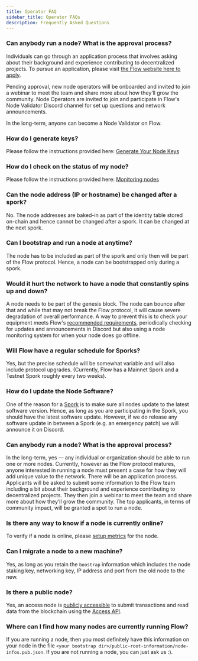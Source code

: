```yaml
---
title: Operator FAQ
sidebar_title: Operator FAQs
description: Frequently Asked Questions
---
```


### Can anybody run a node? What is the approval process?

Individuals can go through an application process that involves asking about their background and experience contributing to decentralized projects. To pursue an application, please visit [the Flow website here to apply](https://www.onflow.org/node-validators).

Pending approval, new node operators will be onboarded and invited to join a webinar to meet the team and share more about how they’ll grow the community. Node Operators are invited to join and participate in Flow's Node Validator Discord channel for set up questions and network announcements.

In the long-term, anyone can become a Node Validator on Flow.

### How do I generate keys?

Please follow the instructions provided here: [Generate Your Node Keys](/node-operation/node-bootstrap#generating-your-node-id)

### How do I check on the status of my node?

Please follow the instructions provided here: [Monitoring nodes](/node-operation/monitoring-nodes)

### Can the node address (IP or hostname) be changed after a spork?

No. The node addresses are baked-in as part of the identity table stored on-chain and hence cannot be changed after a spork. It can be changed at the next spork.

### Can I bootstrap and run a node at anytime?

The node has to be included as part of the spork and only then will be part of the Flow protocol. Hence, a node can be bootstrapped only during a spork.

### Would it hurt the network to have a node that constantly spins up and down?

A node needs to be part of the genesis block. The node can bounce after that and while that may not break the Flow protocol, it will cause severe degradation of overall performance.
A way to prevent this is to check your equipment meets Flow's [recommended requirements](/node-operation/node-setup/#hardware-requirements), periodically checking for updates and announcements in Discord but also using a node monitoring system for when your node does go offline.

### Will Flow have a regular schedule for Sporks?

Yes, but the precise schedule will be somewhat variable and will also include protocol upgrades. (Currently, Flow has a Mainnet Spork and a Testnet Spork roughly every two weeks).

### How do I update the Node Software?

One of the reason for a [Spork](/node-operation/spork) is to make sure all nodes update to the latest software version. Hence, as long as you are participating in the Spork, you should have the latest software update.
However, if we do release any software update in between a Spork (e.g. an emergency patch) we will announce it on Discord.

### Can anybody run a node? What is the approval process?

In the long-term, yes — any individual or organization should be able to run one or more nodes. Currently, however as the Flow protocol matures, anyone interested in running a node must present a case for how they will add unique value to the network. There will be an application process. Applicants will be asked to submit some information to the Flow team including a bit about their background and experience contributing to decentralized projects.
They then join a webinar to meet the team and share more about how they’ll grow the community. The top applicants, in terms of community impact, will be granted a spot to run a node.

### Is there any way to know if a node is currently online?

To verify if a node is online, please [setup metrics](/node-operation/faq/#how-do-i-check-on-the-status-of-my-node) for the node.

### Can I migrate a node to a new machine?

Yes, as long as you retain the `boostrap` information which includes the node staking key, networking key, IP address and port from the old node to the new.

### Is there a public node?

Yes, an access node is [publicly accessible](https://github.com/onflow/flow/blob/master/docs/content/concepts/flow-concepts/mainnet.mdx) to submit transactions and read data from the blockchain using the
[Access API](/protocol/access-api).

### Where can I find how many nodes are currently running Flow?

If you are running a node, then you most definitely have this information on your node in the file `<your bootstrap dir>/public-root-information/node-infos.pub.json`. If you are not running a node, you can just ask us :).
